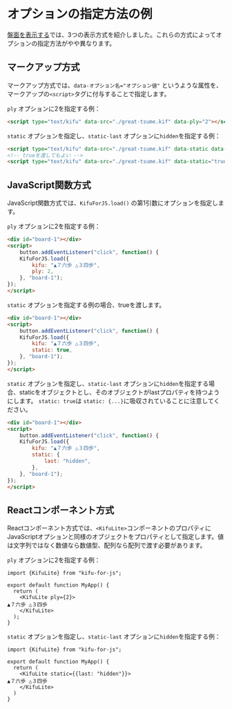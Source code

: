 
# オプションの指定方法の例

[盤面を表示する](./getting-started/displaying-board)では、3つの表示方式を紹介しました。これらの方式によってオプションの指定方法がやや異なります。

## マークアップ方式

マークアップ方式では、`data-オプション名="オプション値"` というような属性を、マークアップの`<script>`タグに付与することで指定します。

`ply` オプションに2を指定する例：

```html
<script type="text/kifu" data-src="./great-tsume.kif" data-ply="2"></script>
```

`static` オプションを指定し、`static-last` オプションに`hidden`を指定する例：

```html
<script type="text/kifu" data-src="./great-tsume.kif" data-static data-static-last="hidden"></script>
<!-- trueを渡してもよい -->
<script type="text/kifu" data-src="./great-tsume.kif" data-static="true" data-static-last="hidden"></script>
```

## JavaScript関数方式

JavaScript関数方式では、`KifuForJS.load()` の第1引数にオプションを指定します。

`ply` オプションに2を指定する例：

```html
<div id="board-1"></div>
<script>
    button.addEventListener("click", function() {
    KifuForJS.load({
        kifu: "▲７六歩 △３四歩",
        ply: 2,
    }, "board-1");
});
</script>
```

`static` オプションを指定する例の場合、trueを渡します。

```html
<div id="board-1"></div>
<script>
    button.addEventListener("click", function() {
    KifuForJS.load({
        kifu: "▲７六歩 △３四歩",
        static: true,
    }, "board-1");
});
</script>
```

`static` オプションを指定し、`static-last` オプションに`hidden`を指定する場合、staticをオブジェクトとし、そのオブジェクトがlastプロパティを持つようにします。 `static: true`は `static: {...}`に吸収されていることに注意してください。

```html
<div id="board-1"></div>
<script>
    button.addEventListener("click", function() {
    KifuForJS.load({
        kifu: "▲７六歩 △３四歩",
        static: {
            last: "hidden",
        },
    }, "board-1");
});
</script>
```

## Reactコンポーネント方式

Reactコンポーネント方式では、`<KifuLite>`コンポーネントのプロパティに JavaScriptオプションと同様のオブジェクトをプロパティとして指定します。値は文字列ではなく数値なら数値型、配列なら配列で渡す必要があります。

`ply` オプションに2を指定する例：

```tsx
import {KifuLite} from "kifu-for-js";

export default function MyApp() {
  return (
    <KifuLite ply={2}>
▲７六歩 △３四歩
    </KifuLite>
  );
}
```

`static` オプションを指定し、`static-last` オプションに`hidden`を指定する例：

```tsx
import {KifuLite} from "kifu-for-js";

export default function MyApp() {
  return (
    <KifuLite static={{last: "hidden"}}>
▲７六歩 △３四歩
    </KifuLite>
  )
}
```
